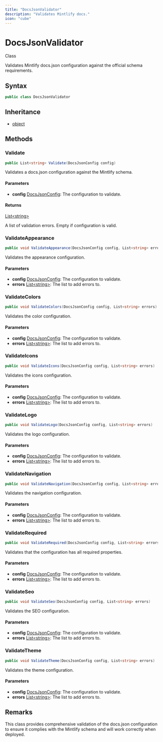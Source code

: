 ```yaml
---
title: "DocsJsonValidator"
description: "Validates Mintlify docs."
icon: "cube"
---
```


# DocsJsonValidator

<Badge variant="outline">Class</Badge>

Validates Mintlify docs.json configuration against the official schema requirements.

## Syntax

```csharp
public class DocsJsonValidator
```

## Inheritance

- [object](https://learn.microsoft.com/dotnet/api/system.object)

## Methods

### Validate

```csharp
public List<string> Validate(DocsJsonConfig config)
```

Validates a docs.json configuration against the Mintlify schema.

#### Parameters

- **config** [DocsJsonConfig](/api-reference/cloudnimble/easyaf/codegen/mintlify/models/docsjsonconfig): The configuration to validate.

#### Returns

[List&lt;string&gt;](https://learn.microsoft.com/dotnet/api/system.collections.generic.list-1)

A list of validation errors. Empty if configuration is valid.

### ValidateAppearance

```csharp
public void ValidateAppearance(DocsJsonConfig config, List<string> errors)
```

Validates the appearance configuration.

#### Parameters

- **config** [DocsJsonConfig](/api-reference/cloudnimble/easyaf/codegen/mintlify/models/docsjsonconfig): The configuration to validate.
- **errors** [List&lt;string&gt;](https://learn.microsoft.com/dotnet/api/system.collections.generic.list-1): The list to add errors to.

### ValidateColors

```csharp
public void ValidateColors(DocsJsonConfig config, List<string> errors)
```

Validates the color configuration.

#### Parameters

- **config** [DocsJsonConfig](/api-reference/cloudnimble/easyaf/codegen/mintlify/models/docsjsonconfig): The configuration to validate.
- **errors** [List&lt;string&gt;](https://learn.microsoft.com/dotnet/api/system.collections.generic.list-1): The list to add errors to.

### ValidateIcons

```csharp
public void ValidateIcons(DocsJsonConfig config, List<string> errors)
```

Validates the icons configuration.

#### Parameters

- **config** [DocsJsonConfig](/api-reference/cloudnimble/easyaf/codegen/mintlify/models/docsjsonconfig): The configuration to validate.
- **errors** [List&lt;string&gt;](https://learn.microsoft.com/dotnet/api/system.collections.generic.list-1): The list to add errors to.

### ValidateLogo

```csharp
public void ValidateLogo(DocsJsonConfig config, List<string> errors)
```

Validates the logo configuration.

#### Parameters

- **config** [DocsJsonConfig](/api-reference/cloudnimble/easyaf/codegen/mintlify/models/docsjsonconfig): The configuration to validate.
- **errors** [List&lt;string&gt;](https://learn.microsoft.com/dotnet/api/system.collections.generic.list-1): The list to add errors to.

### ValidateNavigation

```csharp
public void ValidateNavigation(DocsJsonConfig config, List<string> errors)
```

Validates the navigation configuration.

#### Parameters

- **config** [DocsJsonConfig](/api-reference/cloudnimble/easyaf/codegen/mintlify/models/docsjsonconfig): The configuration to validate.
- **errors** [List&lt;string&gt;](https://learn.microsoft.com/dotnet/api/system.collections.generic.list-1): The list to add errors to.

### ValidateRequired

```csharp
public void ValidateRequired(DocsJsonConfig config, List<string> errors)
```

Validates that the configuration has all required properties.

#### Parameters

- **config** [DocsJsonConfig](/api-reference/cloudnimble/easyaf/codegen/mintlify/models/docsjsonconfig): The configuration to validate.
- **errors** [List&lt;string&gt;](https://learn.microsoft.com/dotnet/api/system.collections.generic.list-1): The list to add errors to.

### ValidateSeo

```csharp
public void ValidateSeo(DocsJsonConfig config, List<string> errors)
```

Validates the SEO configuration.

#### Parameters

- **config** [DocsJsonConfig](/api-reference/cloudnimble/easyaf/codegen/mintlify/models/docsjsonconfig): The configuration to validate.
- **errors** [List&lt;string&gt;](https://learn.microsoft.com/dotnet/api/system.collections.generic.list-1): The list to add errors to.

### ValidateTheme

```csharp
public void ValidateTheme(DocsJsonConfig config, List<string> errors)
```

Validates the theme configuration.

#### Parameters

- **config** [DocsJsonConfig](/api-reference/cloudnimble/easyaf/codegen/mintlify/models/docsjsonconfig): The configuration to validate.
- **errors** [List&lt;string&gt;](https://learn.microsoft.com/dotnet/api/system.collections.generic.list-1): The list to add errors to.


## Remarks

This class provides comprehensive validation of the docs.json configuration to ensure
it complies with the Mintlify schema and will work correctly when deployed.


